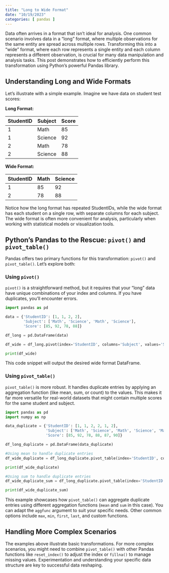 ```yaml
---
title: "Long to Wide Format"
date: "10/19/2023"
categories: [ pandas ]
---
```



Data often arrives in a format that isn't ideal for analysis.  One common scenario involves data in a "long" format, where multiple observations for the same entity are spread across multiple rows.  Transforming this into a "wide" format, where each row represents a single entity and each column represents a different observation, is crucial for many data manipulation and analysis tasks.  This post demonstrates how to efficiently perform this transformation using Python's powerful Pandas library.

## Understanding Long and Wide Formats

Let's illustrate with a simple example. Imagine we have data on student test scores:

**Long Format:**

| StudentID | Subject | Score |
|---|---|---|
| 1 | Math | 85 |
| 1 | Science | 92 |
| 2 | Math | 78 |
| 2 | Science | 88 |


**Wide Format:**

| StudentID | Math | Science |
|---|---|---|
| 1 | 85 | 92 |
| 2 | 78 | 88 |

Notice how the long format has repeated StudentIDs, while the wide format has each student on a single row, with separate columns for each subject.  The wide format is often more convenient for analysis, particularly when working with statistical models or visualization tools.


##  Python's Pandas to the Rescue: `pivot()` and `pivot_table()`

Pandas offers two primary functions for this transformation: `pivot()` and `pivot_table()`.  Let's explore both:

### Using `pivot()`

`pivot()` is a straightforward method, but it requires that your "long" data have unique combinations of your index and columns.  If you have duplicates, you'll encounter errors.

```python
import pandas as pd

data = {'StudentID': [1, 1, 2, 2],
        'Subject': ['Math', 'Science', 'Math', 'Science'],
        'Score': [85, 92, 78, 88]}

df_long = pd.DataFrame(data)

df_wide = df_long.pivot(index='StudentID', columns='Subject', values='Score')

print(df_wide)
```

This code snippet will output the desired wide format DataFrame.


### Using `pivot_table()`

`pivot_table()` is more robust. It handles duplicate entries by applying an aggregation function (like mean, sum, or count) to the values. This makes it far more versatile for real-world datasets that might contain multiple scores for the same student and subject.


```python
import pandas as pd
import numpy as np

data_duplicate = {'StudentID': [1, 1, 2, 2, 1, 2],
                  'Subject': ['Math', 'Science', 'Math', 'Science', 'Math', 'Science'],
                  'Score': [85, 92, 78, 88, 87, 90]}

df_long_duplicate = pd.DataFrame(data_duplicate)

#Using mean to handle duplicate entries
df_wide_duplicate = df_long_duplicate.pivot_table(index='StudentID', columns='Subject', values='Score', aggfunc='mean')

print(df_wide_duplicate)

#Using sum to handle duplicate entries
df_wide_duplicate_sum = df_long_duplicate.pivot_table(index='StudentID', columns='Subject', values='Score', aggfunc='sum')

print(df_wide_duplicate_sum)

```

This example showcases how `pivot_table()` can aggregate duplicate entries using different aggregation functions (`mean` and `sum` in this case).  You can adapt the `aggfunc` argument to suit your specific needs.  Other common options include `max`, `min`, `first`, `last`, and custom functions.


## Handling More Complex Scenarios

The examples above illustrate basic transformations.  For more complex scenarios,  you might need to combine `pivot_table()` with other Pandas functions like `reset_index()` to adjust the index or `fillna()` to manage missing values.  Experimentation and understanding your specific data structure are key to successful data reshaping.

